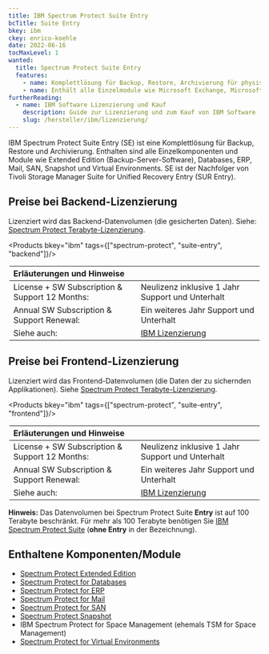 ```yaml
---
title: IBM Spectrum Protect Suite Entry
bcTitle: Suite Entry
bkey: ibm
ckey: enrico-koehle
date: 2022-06-16
tocMaxLevel: 1
wanted:
  title: Spectrum Protect Suite Entry
  features:
    - name: Komplettlösung für Backup, Restore, Archivierung für physische Dateiserver, virtuelle Umgebungen und viele Anwendungen
    - name: Enthält alle Einzelmodule wie Microsoft Exchange, Microsoft SQL Server, Oracle, Domino/Notes und mehr.
furtherReading:
  - name: IBM Software Lizenzierung und Kauf
    description: Guide zur Lizenzierung und zum Kauf von IBM Software
    slug: /hersteller/ibm/lizenzierung/
---
```



<Intro>

IBM Spectrum Protect Suite Entry (SE) ist eine Komplettlösung für Backup, Restore und Archivierung. Enthalten sind alle Einzelkomponenten und Module wie Extended Edition (Backup-Server-Software), Databases, ERP, Mail, SAN, Snapshot und Virtual Environments. SE ist der Nachfolger von Tivoli Storage Manager Suite for Unified Recovery Entry (SUR Entry).

</Intro>

<TOC />

## Preise bei Backend-Lizenzierung

Lizenziert wird das Backend-Datenvolumen (die gesicherten Daten). Siehe: [Spectrum Protect Terabyte-Lizenzierung](/hersteller/ibm/spectrum-protect/#terabyte-lizenzierung).

<Products bkey="ibm" tags={["spectrum-protect", "suite-entry", "backend"]}/>

<Legend>

|Erläuterungen und Hinweise||
|:----------------------------------|:-|
|License + SW Subscription & Support 12 Months:|Neulizenz inklusive 1 Jahr Support und Unterhalt|
|Annual SW Subscription & Support Renewal:|Ein weiteres Jahr Support und Unterhalt|
|Siehe auch:|[IBM Lizenzierung](/hersteller/ibm/lizenzierung/)|

</Legend>



## Preise bei Frontend-Lizenzierung

Lizenziert wird das Frontend-Datenvolumen (die Daten der zu sichernden Applikationen). Siehe [Spectrum Protect Terabyte-Lizenzierung](/hersteller/ibm/spectrum-protect/#terabyte-lizenzierung).

<Products bkey="ibm" tags={["spectrum-protect", "suite-entry", "frontend"]}/>

<Legend>

|Erläuterungen und Hinweise||
|:----------------------------------|:-|
|License + SW Subscription & Support 12 Months:|Neulizenz inklusive 1 Jahr Support und Unterhalt|
|Annual SW Subscription & Support Renewal:|Ein weiteres Jahr Support und Unterhalt|
|Siehe auch:|[IBM Lizenzierung](/hersteller/ibm/lizenzierung/)|

</Legend>


<Info>

**Hinweis:** Das Datenvolumen bei Spectrum Protect Suite **Entry** ist auf 100 Terabyte beschränkt. Für mehr als 100 Terabyte benötigen Sie [IBM Spectrum Protect Suite](/hersteller/ibm/spectrum-protect/suite/) (**ohne Entry** in der Bezeichnung).

</Info>

## Enthaltene Komponenten/Module

<ArrowList>

- [Spectrum Protect Extended Edition](/hersteller/ibm/spectrum-protect/extended/)
- [Spectrum Protect for Databases](/hersteller/ibm/spectrum-protect/databases/)
- [Spectrum Protect for ERP](/hersteller/ibm/spectrum-protect/erp/)
- [Spectrum Protect for Mail](/hersteller/ibm/spectrum-protect/mail/)
- [Spectrum Protect for SAN](/hersteller/ibm/spectrum-protect/san/)
- [Spectrum Protect Snapshot](/hersteller/ibm/spectrum-protect/snapshot/)
- IBM Spectrum Protect for Space Management (ehemals TSM for Space Management)
- [Spectrum Protect for Virtual Environments](/hersteller/ibm/spectrum-protect/virtual-environments/)

</ArrowList>
